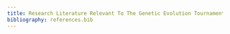 ```yaml
---
title: Research Literature Relevant To The Genetic Evolution Tournament
bibliography: references.bib
---
```

